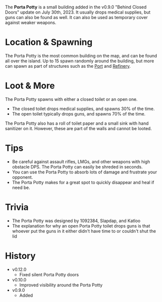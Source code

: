 The **Porta Potty** is a small building added in the v0.9.0 "Behind Closed Doors" update on July 30th, 2023. It usually drops medical supplies, but guns can also be found as well. It can also be used as temporary cover against weaker weapons.

# Location & Spawning
The Porta Potty is the most common building on the map, and can be found all over the island. Up to 15 spawn randomly around the building, but more can spawn as part of structures such as the [Port](/buildings/port) and [Refinery](/buildings/refinery). 

# Loot & More
The Porta Potty spawns with either a closed toilet or an open one.
  - The closed toilet drops medical supplies, and spawns 30% of the time.
  - The open toilet typically drops guns, and spawns 70% of the time.

The Porta Potty also has a roll of toilet paper and a small sink with hand sanitizer on it. However, these are part of the walls and cannot be looted.

# Tips
- Be careful against assault rifles, LMGs, and other weapons with high obstacle DPS. The Porta Potty can easily be shreded in seconds.
- You can use the Porta Potty to absorb lots of damage and frustrate your opponent.
- The Porta Potty makes for a great spot to quickly disappear and heal if need be.

# Trivia
- The Porta Potty was designed by 1092384, Slapdap, and Katloo
- The explanation for why an open Porta Potty toilet drops guns is that whoever put the guns in it either didn't have time to or couldn't shut the lid

# History
- v0.12.0
  - Fixed silent Porta Potty doors
- v0.10.0
  - Improved visibility around the Porta Potty
- v0.9.0
  - Added
